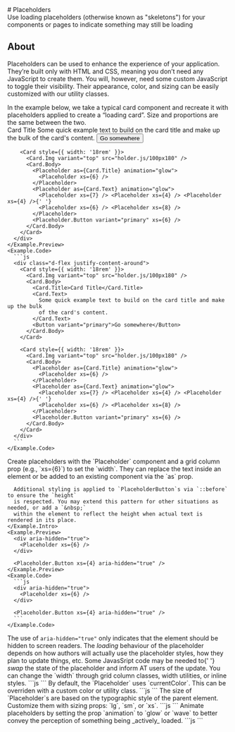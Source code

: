
<HolderJSRefresh />
<GithubSource name="components/placeholder.mdx" />
# Placeholders

<div class="lead">
  Use loading placeholders (otherwise known as "skeletons") for your components
  or pages to indicate something may still be loading
</div>

## About

Placeholders can be used to enhance the experience of your application. They’re
built only with HTML and CSS, meaning you don’t need any JavaScript to create them.
You will, however, need some custom JavaScript to toggle their visibility. Their
appearance, color, and sizing can be easily customized with our utility classes.

<div class="row gy-5 pt-3">

  <Example title="Example">
    <Example.Intro>
      In the example below, we take a typical card component and recreate it with placeholders
      applied to create a “loading card”. Size and proportions are the same between the two.
    </Example.Intro>
    <Example.Preview>
      <div class="d-flex justify-content-around">
        <Card style={{ width: '18rem' }}>
          <Card.Img variant="top" src="holder.js/100px180" />
          <Card.Body>
            <Card.Title>Card Title</Card.Title>
            <Card.Text>
              Some quick example text to build on the card title and make up the bulk
              of the card's content.
            </Card.Text>
            <Button variant="primary">Go somewhere</Button>
          </Card.Body>
        </Card>

        <Card style={{ width: '18rem' }}>
          <Card.Img variant="top" src="holder.js/100px180" />
          <Card.Body>
            <Placeholder as={Card.Title} animation="glow">
              <Placeholder xs={6} />
            </Placeholder>
            <Placeholder as={Card.Text} animation="glow">
              <Placeholder xs={7} /> <Placeholder xs={4} /> <Placeholder xs={4} />{' '}
              <Placeholder xs={6} /> <Placeholder xs={8} />
            </Placeholder>
            <Placeholder.Button variant="primary" xs={6} />
          </Card.Body>
        </Card>
      </div>
    </Example.Preview>
    <Example.Code>
      ```js
      <div class="d-flex justify-content-around">
        <Card style={{ width: '18rem' }}>
          <Card.Img variant="top" src="holder.js/100px180" />
          <Card.Body>
            <Card.Title>Card Title</Card.Title>
            <Card.Text>
              Some quick example text to build on the card title and make up the bulk
              of the card's content.
            </Card.Text>
            <Button variant="primary">Go somewhere</Button>
          </Card.Body>
        </Card>

        <Card style={{ width: '18rem' }}>
          <Card.Img variant="top" src="holder.js/100px180" />
          <Card.Body>
            <Placeholder as={Card.Title} animation="glow">
              <Placeholder xs={6} />
            </Placeholder>
            <Placeholder as={Card.Text} animation="glow">
              <Placeholder xs={7} /> <Placeholder xs={4} /> <Placeholder xs={4} />{' '}
              <Placeholder xs={6} /> <Placeholder xs={8} />
            </Placeholder>
            <Placeholder.Button variant="primary" xs={6} />
          </Card.Body>
        </Card>
      </div>
      ```
    </Example.Code>
  </Example>

  <Example title="How it works">
    <Example.Intro>
      Create placeholders with the `Placeholder` component and a grid column prop (e.g., `xs={6}`)
      to set the `width`. They can replace the text inside an element or be added to an existing
      component via the `as` prop.

      Additional styling is applied to `PlaceholderButton`s via `::before` to ensure the `height`
      is respected. You may extend this pattern for other situations as needed, or add a `&nbsp;`
      within the element to reflect the height when actual text is rendered in its place.
    </Example.Intro>
    <Example.Preview>
      <div aria-hidden="true">
        <Placeholder xs={6} />
      </div>

      <Placeholder.Button xs={4} aria-hidden="true" />
    </Example.Preview>
    <Example.Code>
      ```js
      <div aria-hidden="true">
        <Placeholder xs={6} />
      </div>

      <Placeholder.Button xs={4} aria-hidden="true" />
      ```
    </Example.Code>
  </Example>

  <Alert variant="warning">
    The use of <code>aria-hidden="true"</code> only indicates that the element
    should be hidden to screen readers. The <i>loading</i> behaviour of the
    placeholder depends on how authors will actually use the placeholder styles,
    how they plan to update things, etc. Some JavasSript code may be needed to{' '}
    <i>swap</i> the state of the placeholder and inform AT users of the update.
  </Alert>

  <Example title="Width">
    <Example.Intro>
      You can change the `width` through grid column classes, width utilities, or inline styles.
    </Example.Intro>
    <Example.Preview>
      <Placeholder xs={6} />
      <Placeholder class="w-75" /> <Placeholder style={{ width: '25%' }} />
    </Example.Preview>
    <Example.Code>
      ```js
      <Placeholder xs={6} />
      <Placeholder class="w-75" /> <Placeholder style={{ width: '25%' }} />
      ```
    </Example.Code>
  </Example>

  <Example title="Color">
    <Example.Intro>
      By default, the `Placeholder` uses `currentColor`. This can be overriden with a custom color
      or utility class.
    </Example.Intro>
    <Example.Preview>
      <Placeholder xs={12} />
      <Placeholder xs={12} bg="primary" />
      <Placeholder xs={12} bg="secondary" />
      <Placeholder xs={12} bg="success" />
      <Placeholder xs={12} bg="danger" />
      <Placeholder xs={12} bg="warning" />
      <Placeholder xs={12} bg="info" />
      <Placeholder xs={12} bg="light" />
      <Placeholder xs={12} bg="dark" />
    </Example.Preview>
    <Example.Code>
      ```js
      <Placeholder xs={12} />
      <Placeholder xs={12} bg="primary" />
      <Placeholder xs={12} bg="secondary" />
      <Placeholder xs={12} bg="success" />
      <Placeholder xs={12} bg="danger" />
      <Placeholder xs={12} bg="warning" />
      <Placeholder xs={12} bg="info" />
      <Placeholder xs={12} bg="light" />
      <Placeholder xs={12} bg="dark" />
      ```
    </Example.Code>
  </Example>

  <Example title="Sizing">
    <Example.Intro>
      The size of `Placeholder`s are based on the typographic style of the parent element.
      Customize them with sizing props: `lg`, `sm`, or `xs`.
    </Example.Intro>
    <Example.Preview>
      <Placeholder xs={12} size="lg" />
      <Placeholder xs={12} />
      <Placeholder xs={12} size="sm" />
      <Placeholder xs={12} size="xs" />
    </Example.Preview>
    <Example.Code>
      ```js
      <Placeholder xs={12} size="lg" />
      <Placeholder xs={12} />
      <Placeholder xs={12} size="sm" />
      <Placeholder xs={12} size="xs" />
      ```
    </Example.Code>
  </Example>

  <Example title="Animation">
    <Example.Intro>
      Animate placeholders by setting the prop `animation` to `glow` or `wave` to better
      convey the perception of something being _actively_ loaded.
    </Example.Intro>
    <Example.Preview>
      <Placeholder as="p" animation="glow">
        <Placeholder xs={12} />
      </Placeholder>
      <Placeholder as="p" animation="wave">
        <Placeholder xs={12} />
      </Placeholder>
    </Example.Preview>
    <Example.Code>
      ```js
      <Placeholder as="p" animation="glow">
        <Placeholder xs={12} />
      </Placeholder>
      <Placeholder as="p" animation="wave">
        <Placeholder xs={12} />
      </Placeholder>
      ```
    </Example.Code>
  </Example>

  <PlaceholderApi />
</div>
